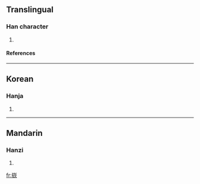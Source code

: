 {{see|嶔}}

==Translingual==
===Han character===
{{Han char|rn=46|rad=山|as=09|sn=12|four=|canj=山金弓人 (UCNO), X山金弓人 (XUCNO)}}
# {{defn|Han|sort=山09}}
====References====
{{Han ref|kx=0316.381|hdz=10787.190|uh=5D5A|ud=23898}}
----
==Korean==
===Hanja===
{{ko-hanja|hangeul=금|rv=geum|mr=kŭm}}
# {{defn|Korean}}
----
==Mandarin==
===Hanzi===
{{cmn-hanzi|tra=嶔|pin=[[qīn]] (qin1)|wg=ch'in<sup>1</sup>}}
# {{defn|Mandarin}}

[[fr:嵚]]